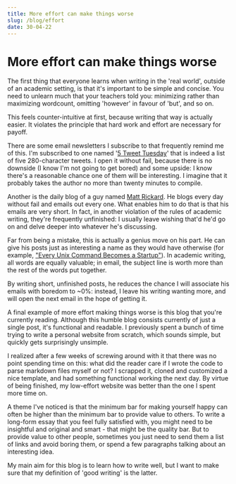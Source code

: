```yaml
---
title: More effort can make things worse
slug: /blog/effort
date: 30-04-22
---
```


# More effort can make things worse

The first thing that everyone learns when writing in the 'real world',
outside of an academic setting, is that it's important to be simple and concise.
You need to unlearn much that your teachers told you:
minimizing rather than maximizing wordcount, omitting 'however' in favour of 'but',
and so on.

This feels counter-intuitive at first, because writing that way is actually easier.
It violates the principle that hard work and effort are necessary for payoff.

There are some email newsletters I subscribe to that frequently remind me of this.
I'm subscribed to one named '[5 Tweet Tuesday](https://twitter.com/shaanvp/status/1384576911976767495?lang=en)' that is indeed a list of five
280-character tweets. I open it without fail, because there is no downside (I know I'm not going to get bored)
and some upside: I know there's a reasonable chance one of them will be interesting.
I imagine that it probably takes the author no more than twenty minutes to compile.

Another is the daily blog of a guy named [Matt Rickard](https://matt-rickard.com/). He blogs every day without
fail and emails out every one. What enables him to do that is that his emails
are very short. In fact, in another violation of the rules of academic writing,
they're frequently unfinished: I usually leave wishing that'd he'd go on and delve
deeper into whatever he's discussing.

Far from being a mistake, this is actually a genius move on his part. He can
give his posts just as interesting a name as they would have otherwise (for example,
["Every Unix Command Becomes a Startup"](https://matt-rickard.com/every-unix-command-becomes-a-startup/)). In academic writing,
all words are equally valuable; in email, the subject line is worth more than the
rest of the words put together.

By writing short, unfinished posts, he reduces the chance I will associate his emails with boredom to ~0%: instead,
I leave his writing wanting more, and will open the next email in the hope of getting it.

A final example of more effort making things worse is this blog that you're
currently reading. Although this humble blog consists currently of just a single
post, it's functional and readable. I previously spent a bunch of time trying
to write a personal website from scratch, which sounds simple, but quickly gets
surprisingly unsimple.

I realized after a few weeks of screwing around with it
that there was no point spending time on this: what did the reader care if I
wrote the code to parse markdown files myself or not? I scrapped it, cloned
and customized a nice template, and had something functional working the next day.
By virtue of being finished, my low-effort website was better than the one I spent more time on.

A theme I've noticed is that the minimum bar for making yourself happy can often be higher
than the minimum bar to provide value to others. To write a long-form essay that you feel fully satisfied with, you might need to
be insightful and original and smart - that might be the quality bar. But to provide
value to other people, sometimes you just need to send them a list of links and avoid
boring them, or spend a few paragraphs talking about an interesting idea.

My main aim for this blog is to learn how to write well, but I want to make sure that my definition
of 'good writing' is the latter.